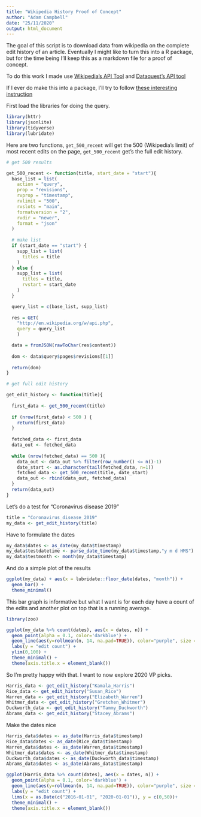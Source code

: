 ```yaml
---
title: "Wikipedia History Proof of Concept"
author: "Adam Campbell"
date: "25/11/2020"
output: html_document
---
```


The goal of this script is to download data from wikipedia on the complete edit history of an article.  Eventually I might like to turn this into a R package, but for the time being I'll keep this as a markdown file for a proof of concept.

To do this work I made use [Wikipedia's API Tool](https://www.mediawiki.org/wiki/API:Revisions#Example_2:_Get_last_five_revisions_of_a_page_filtered_by_date_and_user) and [Dataquest's API tool](https://www.dataquest.io/blog/r-api-tutorial/)

If I ever do make this into a package, I'll try to follow [these interesting instruction ](https://tinyheero.github.io/jekyll/update/2015/07/26/making-your-first-R-package.html)

First load the libraries for doing the query.
```r
library(httr)
library(jsonlite)
library(tidyverse)
library(lubridate)
```

Here are two functions, `get_500_recent` will get the 500 (Wikipedia's limit) of most recent edits on the page,  `get_500_recent` get's the full edit history.   
```r
# get 500 results

get_500_recent <- function(title, start_date = "start"){
  base_list = list(
    action = "query", 
    prop = "revisions",
    rvprop = "timestamp",
    rvlimit = "500",
    rvslots = "main",
    formatversion = "2",
    rvdir = "newer",
    format = "json"
  )
  
  # make list
  if (start_date == "start") {
    supp_list = list(
      titles = title
    )  
  } else {
    supp_list = list(
      titles = title,
      rvstart = start_date
    )
  }

  query_list = c(base_list, supp_list)
  
  res = GET(
    "http://en.wikipedia.org/w/api.php", 
    query = query_list
    )

  data = fromJSON(rawToChar(res$content))
  
  dom <- data$query$pages$revisions[[1]]
  
  return(dom)
}

# get full edit history

get_edit_history <- function(title){
  
  first_data <- get_500_recent(title)
  
  if (nrow(first_data) < 500 ) {
    return(first_data)
  } 
  
  fetched_data <- first_data
  data_out <- fetched_data
  
  while (nrow(fetched_data) == 500 ){
    data_out <- data_out %>% filter(row_number() <= n()-1)
    date_start <- as.character(tail(fetched_data, n=1))
    fetched_data <- get_500_recent(title, date_start)
    data_out <- rbind(data_out, fetched_data)
  }
  return(data_out)
}
```

Let's do a test for "Coronavirus disease 2019"
```r
title = "Coronavirus_disease_2019"
my_data <- get_edit_history(title)
```

Have to formulate the dates
```r
my_data$dates <- as_date(my_data$timestamp)
my_data$testdatetime <- parse_date_time(my_data$timestamp,"y m d HMS")
my_data$testmonth <- month(my_data$timestamp)
```

And do a simple plot of the results
```r
ggplot(my_data) + aes(x = lubridate::floor_date(dates, "month")) + 
  geom_bar() +
  theme_minimal()
```

This bar graph is informative but what I want is for each day have a count of the edits and another plot on top that is a running average.

```r
library(zoo)

ggplot(my_data %>% count(dates), aes(x = dates, n)) +
  geom_point(alpha = 0.1, color='darkblue') +
  geom_line(aes(y=rollmean(n, 14, na.pad=TRUE)), color="purple", size =1.5) +
  labs(y = "edit count") +
  ylim(0,100) +
  theme_minimal() + 
  theme(axis.title.x = element_blank())
```

So I'm pretty happy with that.  I want to now explore 2020 VP picks.

```r
Harris_data <- get_edit_history("Kamala_Harris")
Rice_data <- get_edit_history("Susan_Rice")
Warren_data <- get_edit_history("Elizabeth_Warren")
Whitmer_data <- get_edit_history("Gretchen_Whitmer")
Duckworth_data <- get_edit_history("Tammy_Duckworth")
Abrams_data <- get_edit_history("Stacey_Abrams")
```

Make the dates nice
```r
Harris_data$dates <- as_date(Harris_data$timestamp)
Rice_data$dates <- as_date(Rice_data$timestamp)
Warren_data$dates <- as_date(Warren_data$timestamp)
Whitmer_data$dates <- as_date(Whitmer_data$timestamp)
Duckworth_data$dates <- as_date(Duckworth_data$timestamp)
Abrams_data$dates <- as_date(Abrams_data$timestamp)
```



```r
ggplot(Harris_data %>% count(dates), aes(x = dates, n)) +
  geom_point(alpha = 0.1, color='darkblue') +
  geom_line(aes(y=rollmean(n, 14, na.pad=TRUE)), color="purple", size =1.5) +
  labs(y = "edit count") +
  lims(x = as.Date(c("2016-01-01", "2020-01-01")), y = c(0,50))+
  theme_minimal() + 
  theme(axis.title.x = element_blank())


```

